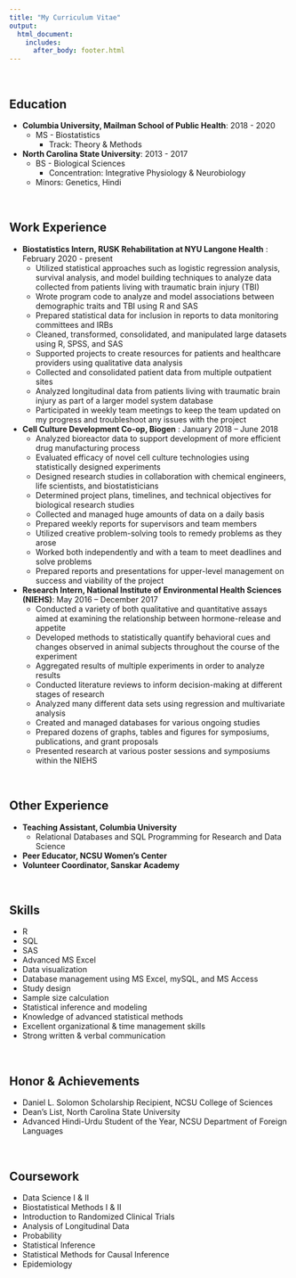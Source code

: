 ```yaml
---
title: "My Curriculum Vitae"
output:
  html_document:
    includes:
      after_body: footer.html
---
```

  
&nbsp;

## Education

* **Columbia University, Mailman School of Public Health**: 2018 - 2020
  * MS - Biostatistics
    * Track: Theory & Methods 


* **North Carolina State University**:  2013 - 2017
  * BS - Biological Sciences
    * Concentration: Integrative Physiology & Neurobiology
  * Minors: Genetics, Hindi 
  
<br>

## Work Experience

* **Biostatistics Intern,  RUSK Rehabilitation at NYU Langone Health** : February 2020 - present
  * Utilized statistical approaches such as logistic regression analysis, survival analysis, and model building techniques to analyze data collected from patients living with traumatic brain injury (TBI)
  * Wrote program code to analyze and model associations between demographic traits and TBI using R and SAS
  * Prepared statistical data for inclusion in reports to data monitoring committees and IRBs
  * Cleaned, transformed, consolidated, and manipulated large datasets using R, SPSS, and SAS
  * Supported projects to create resources for patients and healthcare providers using qualitative data analysis
  * Collected and consolidated patient data from multiple outpatient sites
  * Analyzed longitudinal data from patients living with traumatic brain injury as part of a larger model system database
  * Participated in weekly team meetings to keep the team updated on my progress and troubleshoot any issues with the project
  


* **Cell Culture Development Co-op,  Biogen** : January 2018 – June 2018 
  * Analyzed bioreactor data to support development of more efficient drug manufacturing process
  * Evaluated efficacy of novel cell culture technologies using statistically designed experiments
  * Designed research studies in collaboration with chemical engineers, life scientists, and biostatisticians
  * Determined project plans, timelines, and technical objectives for biological research studies
  * Collected and managed huge amounts of data on a daily basis
  * Prepared weekly reports for supervisors and team members
  * Utilized creative problem-solving tools to remedy problems as they arose
  * Worked both independently and with a team to meet deadlines and solve problems
  * Prepared reports and presentations for upper-level management on success and viability of the project

  


* **Research Intern, National Institute of Environmental Health Sciences (NIEHS)**: May 2016 – December 2017
  * Conducted a variety of both qualitative and quantitative assays aimed at examining the relationship between hormone-release and appetite
  * Developed methods to statistically quantify behavioral cues and changes observed in animal subjects throughout the course of the experiment
  * Aggregated results of multiple experiments in order to analyze results
  * Conducted literature reviews to inform decision-making at different stages of research
  * Analyzed many different data sets using regression and multivariate analysis
  * Created and managed databases for various ongoing studies
  * Prepared dozens of graphs, tables and figures for symposiums, publications, and grant proposals
  * Presented research at various poster sessions and symposiums within the NIEHS 

  
<br>

## Other Experience
* **Teaching Assistant, Columbia University** 
  * Relational Databases and SQL Programming for Research and Data Science  
* **Peer Educator, NCSU Women's Center**
* **Volunteer Coordinator, Sanskar Academy **   
  
<br>

## Skills
* R
* SQL
* SAS
* Advanced MS Excel
* Data visualization
*	Database management using MS Excel, mySQL, and MS Access
* Study design 
* Sample size calculation
* Statistical inference and modeling
* Knowledge of advanced statistical methods 
* Excellent organizational & time management skills
* Strong written & verbal communication

  
<br>

## Honor & Achievements
* Daniel L. Solomon Scholarship Recipient, NCSU College of Sciences
* Dean's List, North Carolina State University
* Advanced Hindi-Urdu Student of the Year, NCSU Department of Foreign Languages

<br>

## Coursework 
* Data Science I & II
* Biostatistical Methods I & II 
* Introduction to Randomized Clinical Trials
* Analysis of Longitudinal Data 
* Probability
* Statistical Inference
* Statistical Methods for Causal Inference
* Epidemiology

